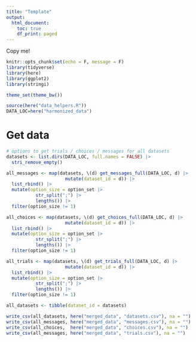 ```yaml
---
title: "Template"
output:
  html_document:
    toc: true
    df_print: paged
---
```


Copy me!

```r
knitr::opts_chunk$set(echo = F, message = F)
library(tidyverse)
library(here)
library(ggplot2)
library(stringi)

theme_set(theme_bw())

source(here("data_helpers.R"))
DATA_LOC=here("harmonized_data")
```


# Get data

```r
# options to get trials / choices / messages for all datasets
datasets <- list.dirs(DATA_LOC, full.names = FALSE) |> 
  stri_remove_empty()

all_messages <- map(datasets, \(d) get_messages_full(DATA_LOC, d) |>
                      mutate(dataset_id = d)) |> 
  list_rbind() |> 
  mutate(option_size = option_set |> 
           str_split(";") |> 
           lengths()) |> 
  filter(option_size != 1)

all_choices <- map(datasets, \(d) get_choices_full(DATA_LOC, d) |>
                      mutate(dataset_id = d)) |>
  list_rbind() |> 
  mutate(option_size = option_set |> 
           str_split(";") |> 
           lengths()) |> 
  filter(option_size != 1)

all_trials <- map(datasets, \(d) get_trials_full(DATA_LOC, d) |>
                      mutate(dataset_id = d)) |>
  list_rbind() |> 
  mutate(option_size = option_set |> 
           str_split(";") |> 
           lengths()) |> 
  filter(option_size != 1)

all_datasets <- tibble(dataset_id = datasets)
```

```r
write_csv(all_datasets, here("merged_data", "datasets.csv"), na = "")
write_csv(all_messages, here("merged_data", "messages.csv"), na = "")
write_csv(all_choices,  here("merged_data", "choices.csv"), na = "")
write_csv(all_messages, here("merged_data", "trials.csv"), na = "")
```

